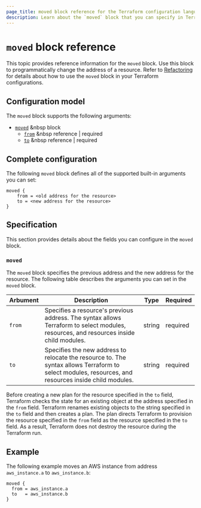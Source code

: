 ```yaml
---
page_title: moved block reference for the Terraform configuration language
description: Learn about the `moved` block that you can specify in Terraform configurations. The `moved` block programmatically changes the location of a resource.
---
```


# `moved` block reference

This topic provides reference information for the `moved` block. Use this block to programmatically change the address of a resource. Refer to [Refactoring](/terraform/language/modules/develop/refactoring) for details about how to use the `moved` block in your Terraform configurations.

## Configuration model

The `moved` block supports the following arguments:

- [`moved`](#moved) &nbsp block
  - [`from`](#moved) &nbsp reference | required
  - [`to`](#moved) &nbsp  reference | required

## Complete configuration

The following `moved` block defines all of the supported built-in arguments you can set:

```hcl
moved {
    from = <old address for the resource>
    to = <new address for the resource>
}
```

## Specification

This section provides details about the fields you can configure in the `moved` block.

### `moved`

The `moved` block specifies the previous address and the new address for the resource. The following table describes the arguments you can set in the `moved` block.

| Arbument | Description | Type | Required |
| ---   | ---         | ---  | ---      |
| `from` | Specifies a resource's previous address. The syntax allows Terraform to select modules, resources, and resources inside child modules. | string | required |
| `to` | Specifies the new address to relocate the resource to. The syntax allows Terraform to select modules, resources, and resources inside child modules. | string | required |

Before creating a new plan for the resource specified in the `to` field, Terraform checks the state for an existing object at the address specified in the `from` field. Terraform renames existing objects to the string specified in the `to` field and then creates a plan. The plan directs Terraform to provision the resource specified in the `from` field as the resource specified in the `to` field. As a result, Terraform does not destroy the resource during the Terraform run.

## Example

The following example moves an AWS instance from address `aws_instance.a` to `aws_instance.b`:

```hcl
moved {
  from = aws_instance.a
  to   = aws_instance.b
}
```
